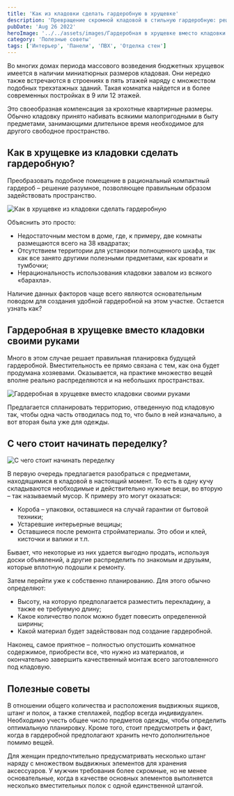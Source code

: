 ```yaml
---
title: 'Как из кладовки сделать гардеробную в хрущевке'
description: 'Превращение скромной кладовой в стильную гардеробную: решение для ограниченного жилого пространства. Индивидуальный подход к планировке и использованию мебели делает это возможным даже в небольших квартирах.'
pubDate: 'Aug 26 2022'
heroImage: '../../assets/images/Гардеробная в хрущевке вместо кладовки.jpg'
category: 'Полезные советы'
tags: ['Интерьер', 'Панели', 'ПВХ', 'Отделка стен']
---
```



Во многих домах периода массового возведения бюджетных хрущевок имеется в наличии миниатюрных размеров кладовая. Они нередко также встречаются в строениях в пять этажей наряду с множеством подобных трехэтажных зданий. Такая комнатка найдется и в более современных постройках в 9 или 12 этажей.

Это своеобразная компенсация за крохотные квартирные размеры. Обычно кладовку принято набивать всякими малопригодными в быту предметами, занимающими длительное время необходимое для другого свободное пространство.

## Как в хрущевке из кладовки сделать гардеробную?

Преобразовать подобное помещение в рациональный компактный гардероб – решение разумное, позволяющее правильным образом задействовать пространство.

<Image src={img1} quality='high' alt='Как в хрущевке из кладовки сделать гардеробную' />

Объяснить это просто:

- Недостаточным местом в доме, где, к примеру, две комнаты размещаются всего на 38 квадратах;
- Отсутствием территории для установки полноценного шкафа, так как все занято другими полезными предметами, как кровати и тумбочки;
- Нерациональность использования кладовки завалом из всякого «барахла».

Наличие данных факторов чаще всего являются основательным поводом для создания удобной гардеробной на этом участке. Остается узнать как?

## Гардеробная в хрущевке вместо кладовки своими руками

Много в этом случае решает правильная планировка будущей гардеробной. Вместительность ее прямо связана с тем, как она будет продумана хозяевами. Оказывается, на практике множество вещей вполне реально распределяются и на небольших пространствах.

<Image src={img2} quality='high' alt='Гардеробная в хрущевке вместо кладовки своими руками' />

Предлагается спланировать территорию, отведенную под кладовую так, чтобы одна часть отводилась под то, что было в ней изначально, а вот вторая была уже для одежды.

## С чего стоит начинать переделку?

<Image src={img3} quality='high' alt='С чего стоит начинать переделку' />

В первую очередь предлагается разобраться с предметами, находящимися в кладовой в настоящий момент. То есть в одну кучу складываются необходимые и действительно нужные вещи, во вторую – так называемый мусор. К примеру это могут оказаться:

- Короба – упаковки, оставшиеся на случай гарантии от бытовой техники;
- Устаревшие интерьерные вещицы;
- Оставшиеся после ремонта стройматериалы. Это обои и клей, кисточки и валики и т.п.

Бывает, что некоторые из них удается выгодно продать, используя доски объявлений, а другие распределить по знакомым и друзьям, которые вплотную подошли к ремонту.

Затем перейти уже к собственно планированию. Для этого обычно определяют:

- Высоту, на которую предполагается разместить перекладину, а также ее требуемую длину;
- Какое количество полок можно будет повесить определенной ширины;
- Какой материал будет задействован под создание гардеробной.

Наконец, самое приятное – полностью опустошить комнатное содержимое, приобрести все, что нужно из материалов, и окончательно завершить качественный монтаж всего заготовленного под кладовую.

## Полезные советы

В отношении общего количества и расположения выдвижных ящиков, штанг и полок, а также стеллажей, подбор всегда индивидуален. Необходимо учесть общее число предметов одежды, чтобы определить оптимальную планировку. Кроме того, стоит предусмотреть и факт, когда в гардеробной предполагают хранить нечто дополнительное помимо вещей.

Для женщин предпочтительно предусматривать несколько штанг наряду с множеством выдвижных элементов для хранения аксессуаров. У мужчин требования более скромные, но не менее основательные, когда в качестве основных элементов выполняется несколько вместительных полок с одной единственной штангой.
